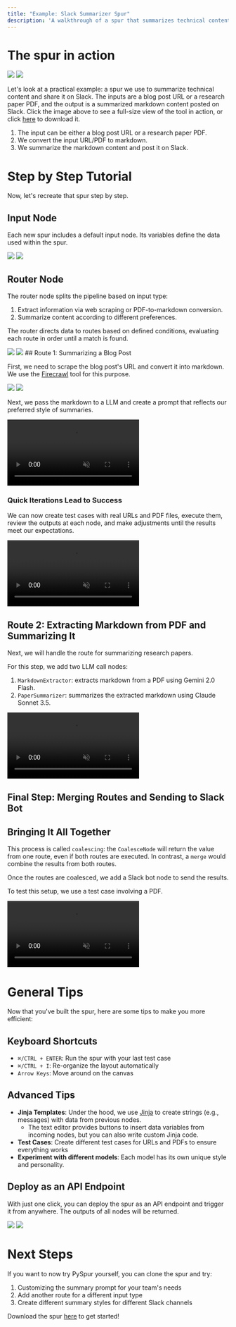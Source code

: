 ```yaml
---
title: "Example: Slack Summarizer Spur"
description: 'A walkthrough of a spur that summarizes technical content and shares it on Slack'
---
```


# The spur in action

<img className="block dark:hidden" src="/images/example_walkthrough/0_light.png" />
<img className="hidden dark:block" src="/images/example_walkthrough/0_dark.png" />

Let's look at a practical example: a spur we use to summarize technical content and share it on Slack. The inputs are a blog post URL or a research paper PDF, and the output is a summarized markdown content posted on Slack. Click the image above to see a full-size view of the tool in action, or click [here](https://assets.sevn.ai/website_assets/Slack_Summarizer.json) to download it.

1) The input can be either a blog post URL or a research paper PDF.
2) We convert the input URL/PDF to markdown.
3) We summarize the markdown content and post it on Slack.

# Step by Step Tutorial

Now, let's recreate that spur step by step.

## Input Node

Each new spur includes a default input node. Its variables define the data used within the spur.

<img className="block dark:hidden" src="/images/example_walkthrough/2_light.png" />
<img className="hidden dark:block" src="/images/example_walkthrough/2_dark.png" />

## Router Node

The router node splits the pipeline based on input type:

1) Extract information via web scraping or PDF-to-markdown conversion.
2) Summarize content according to different preferences.

The router directs data to routes based on defined conditions, evaluating each route in order until a match is found.

<img className="block dark:hidden" src="/images/example_walkthrough/4_light.png" />
<img className="hidden dark:block" src="/images/example_walkthrough/4_dark.png" />
## Route 1: Summarizing a Blog Post

First, we need to scrape the blog post's URL and convert it into markdown. We use the [Firecrawl](https://www.firecrawl.dev/) tool for this purpose.

<img className="block dark:hidden" src="/images/example_walkthrough/5_light.gif" />
<img className="hidden dark:block" src="/images/example_walkthrough/5_dark.gif" />

Next, we pass the markdown to a LLM and create a prompt that reflects our preferred style of summaries.

<video
controls
  muted
  loop
  playsInline
  className="block dark:hidden w-full aspect-video" src="/images/example_walkthrough/6_light.mp4" />
<video
controls
  muted
  loop
  playsInline className="hidden dark:block w-full aspect-video" src="/images/example_walkthrough/6_dark.mp4" />

### Quick Iterations Lead to Success

We can now create test cases with real URLs and PDF files, execute them, review the outputs at each node, and make adjustments until the results meet our expectations.

<video
controls
  muted
  loop
  playsInline
  className="block dark:hidden w-full aspect-video" src="/images/example_walkthrough/7_light.mp4" />
<video
controls
  muted
  loop
  playsInline className="hidden dark:block w-full aspect-video" src="/images/example_walkthrough/7_dark.mp4" />

## Route 2: Extracting Markdown from PDF and Summarizing It

Next, we will handle the route for summarizing research papers.

For this step, we add two LLM call nodes:
1. `MarkdownExtractor`: extracts markdown from a PDF using Gemini 2.0 Flash.
2. `PaperSummarizer`: summarizes the extracted markdown using Claude Sonnet 3.5.

<video
controls
  muted
  loop
  playsInline
  className="block dark:hidden w-full aspect-video" src="/images/example_walkthrough/8_light.mp4" />
<video
controls
  muted
  loop
  playsInline className="hidden dark:block w-full aspect-video" src="/images/example_walkthrough/8_dark.mp4" />

## Final Step: Merging Routes and Sending to Slack Bot

## Bringing It All Together

This process is called `coalescing`: the `CoalesceNode` will return the value from one route, even if both routes are executed. In contrast, a `merge` would combine the results from both routes.

Once the routes are coalesced, we add a Slack bot node to send the results.

To test this setup, we use a test case involving a PDF.

<video
controls
  muted
  loop
  playsInline
  className="block dark:hidden w-full aspect-video" src="/images/example_walkthrough/9_light.mp4" />
<video
controls
  muted
  loop
  playsInline className="hidden dark:block w-full aspect-video" src="/images/example_walkthrough/9_dark.mp4" />

# General Tips

Now that you've built the spur, here are some tips to make you more efficient:

## Keyboard Shortcuts
- `⌘/CTRL + ENTER`: Run the spur with your last test case
- `⌘/CTRL + I`: Re-organize the layout automatically
- `Arrow Keys`: Move around on the canvas

## Advanced Tips
- **Jinja Templates**: Under the hood, we use [Jinja](https://jinja.palletsprojects.com/en/stable/) to create strings (e.g., messages) with data from previous nodes.
  - The text editor provides buttons to insert data variables from incoming nodes, but you can also write custom Jinja code.
- **Test Cases**: Create different test cases for URLs and PDFs to ensure everything works
- **Experiment with different models**: Each model has its own unique style and personality.

## Deploy as an API Endpoint

With just one click, you can deploy the spur as an API endpoint and trigger it from anywhere. The outputs of all nodes will be returned.

<img className="block dark:hidden" src="/images/example_walkthrough/3_light.png" />
<img className="hidden dark:block" src="/images/example_walkthrough/3_dark.png" />

# Next Steps

If you want to now try PySpur yourself, you can clone the spur and try:
1. Customizing the summary prompt for your team's needs
2. Add another route for a different input type
3. Create different summary styles for different Slack channels

Download the spur [here](https://assets.sevn.ai/website_assets/Slack_Summarizer.json) to get started!